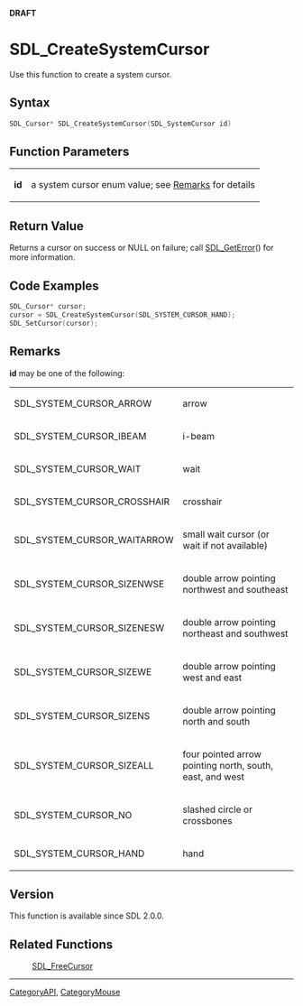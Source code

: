 <span color="red">'''DRAFT'''</span>


<!-- #*^*^*^*^*See http://wiki.libsdl.org/moin.cgi/SGFunctions for details on editing this page*^*^*^*^* -->


= SDL_CreateSystemCursor =
Use this function to create a system cursor.




== Syntax ==
<syntaxhighlight lang='c++'>
SDL_Cursor* SDL_CreateSystemCursor(SDL_SystemCursor id)
</syntaxhighlight>


== Function Parameters ==
{|
|'''id'''
|a system cursor enum value; see [[#Remarks|Remarks]] for details
|}


== Return Value ==
Returns a cursor on success or NULL on failure; call [[SDL_GetError]]() for more information.


== Code Examples ==
<syntaxhighlight lang='c++'>
SDL_Cursor* cursor;
cursor = SDL_CreateSystemCursor(SDL_SYSTEM_CURSOR_HAND);
SDL_SetCursor(cursor);
</syntaxhighlight>


== Remarks ==
'''id''' may be one of the following:
{|
|SDL_SYSTEM_CURSOR_ARROW
|arrow
|-
|SDL_SYSTEM_CURSOR_IBEAM
|i-beam
|-
|SDL_SYSTEM_CURSOR_WAIT
|wait
|-
|SDL_SYSTEM_CURSOR_CROSSHAIR
|crosshair
|-
|SDL_SYSTEM_CURSOR_WAITARROW
|small wait cursor (or wait if not available)
|-
|SDL_SYSTEM_CURSOR_SIZENWSE
|double arrow pointing northwest and southeast
|-
|SDL_SYSTEM_CURSOR_SIZENESW
|double arrow pointing northeast and southwest
|-
|SDL_SYSTEM_CURSOR_SIZEWE
|double arrow pointing west and east
|-
|SDL_SYSTEM_CURSOR_SIZENS
|double arrow pointing north and south
|-
|SDL_SYSTEM_CURSOR_SIZEALL
|four pointed arrow pointing north, south, east, and west
|-
|SDL_SYSTEM_CURSOR_NO
|slashed circle or crossbones
|-
|SDL_SYSTEM_CURSOR_HAND
|hand
|}


== Version ==
This function is available since SDL 2.0.0.

== Related Functions ==
:[[SDL_FreeCursor]]

----
[[CategoryAPI]], [[CategoryMouse]]
<!-- #See the Style Guide for instructions on editing the footer. -->
